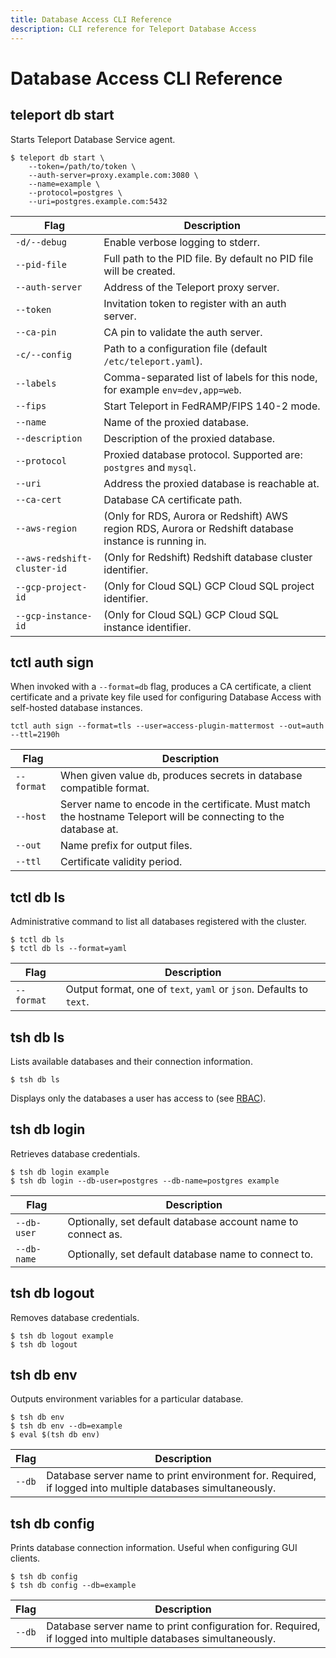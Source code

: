 ```yaml
---
title: Database Access CLI Reference
description: CLI reference for Teleport Database Access
---
```


# Database Access CLI Reference

## teleport db start

Starts Teleport Database Service agent.

```shell
$ teleport db start \
    --token=/path/to/token \
    --auth-server=proxy.example.com:3080 \
    --name=example \
    --protocol=postgres \
    --uri=postgres.example.com:5432
```

| Flag | Description |
| - | - |
| `-d/--debug` | Enable verbose logging to stderr. |
| `--pid-file` | Full path to the PID file. By default no PID file will be created. |
| `--auth-server` | Address of the Teleport proxy server. |
| `--token` | Invitation token to register with an auth server. |
| `--ca-pin` | CA pin to validate the auth server. |
| `-c/--config` | Path to a configuration file (default `/etc/teleport.yaml`). |
| `--labels` | Comma-separated list of labels for this node, for example `env=dev,app=web`. |
| `--fips` | Start Teleport in FedRAMP/FIPS 140-2 mode. |
| `--name` | Name of the proxied database. |
| `--description` | Description of the proxied database. |
| `--protocol` | Proxied database protocol. Supported are: `postgres` and `mysql`. |
| `--uri` | Address the proxied database is reachable at. |
| `--ca-cert` | Database CA certificate path. |
| `--aws-region` | (Only for RDS, Aurora or Redshift) AWS region RDS, Aurora or Redshift database instance is running in. |
| `--aws-redshift-cluster-id` | (Only for Redshift) Redshift database cluster identifier. |
| `--gcp-project-id` | (Only for Cloud SQL) GCP Cloud SQL project identifier. |
| `--gcp-instance-id` | (Only for Cloud SQL) GCP Cloud SQL instance identifier.|

## tctl auth sign

When invoked with a `--format=db` flag, produces a CA certificate, a client
certificate and a private key file used for configuring Database Access with
self-hosted database instances.

```shell
tctl auth sign --format=tls --user=access-plugin-mattermost --out=auth --ttl=2190h
```

| Flag | Description |
| - | - |
| `--format` | When given value `db`, produces secrets in database compatible format. |
| `--host` | Server name to encode in the certificate. Must match the hostname Teleport will be connecting to the database at. |
| `--out` | Name prefix for output files. |
| `--ttl` | Certificate validity period. |

## tctl db ls

Administrative command to list all databases registered with the cluster.

```shell
$ tctl db ls
$ tctl db ls --format=yaml
```

| Flag | Description |
| - | - |
| `--format` | Output format, one of `text`, `yaml` or `json`. Defaults to `text`. |

## tsh db ls

Lists available databases and their connection information.

```shell
$ tsh db ls
```

Displays only the databases a user has access to (see [RBAC](../rbac.mdx)).

## tsh db login

Retrieves database credentials.

```shell
$ tsh db login example
$ tsh db login --db-user=postgres --db-name=postgres example
```

| Flag | Description |
| - | - |
| `--db-user` | Optionally, set default database account name to connect as. |
| `--db-name` | Optionally, set default database name to connect to. |

## tsh db logout

Removes database credentials.

```shell
$ tsh db logout example
$ tsh db logout
```

## tsh db env

Outputs environment variables for a particular database.

```shell
$ tsh db env
$ tsh db env --db=example
$ eval $(tsh db env)
```

| Flag | Description |
| - | - |
| `--db` | Database server name to print environment for. Required, if logged into multiple databases simultaneously. |

## tsh db config

Prints database connection information. Useful when configuring GUI clients.

```shell
$ tsh db config
$ tsh db config --db=example
```

| Flag | Description |
| - | - |
| `--db` | Database server name to print configuration for. Required, if logged into multiple databases simultaneously. |
